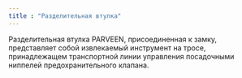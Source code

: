 ```yaml
---
title : "Разделительная втулка"
---
```


Разделительная втулка PARVEEN, присоединенная к замку, представляет собой извлекаемый инструмент на тросе, принадлежащем транспортной линии управления посадочными ниппелей предохранительного клапана.